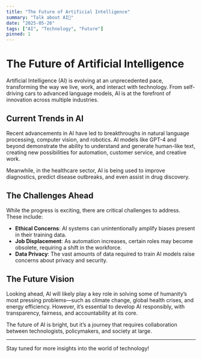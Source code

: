 ```yaml
---
title: "The Future of Artificial Intelligence"
summary: "Talk about AI🎉"
date: "2025-05-26"
tags: ["AI", "Technology", "Future"]
pinned: 1
---
```


# The Future of Artificial Intelligence

Artificial Intelligence (AI) is evolving at an unprecedented pace, transforming the way we live, work, and interact with technology. From self-driving cars to advanced language models, AI is at the forefront of innovation across multiple industries.

## Current Trends in AI

Recent advancements in AI have led to breakthroughs in natural language processing, computer vision, and robotics. AI models like GPT-4 and beyond demonstrate the ability to understand and generate human-like text, creating new possibilities for automation, customer service, and creative work.

Meanwhile, in the healthcare sector, AI is being used to improve diagnostics, predict disease outbreaks, and even assist in drug discovery.

## The Challenges Ahead

While the progress is exciting, there are critical challenges to address. These include:

- **Ethical Concerns**: AI systems can unintentionally amplify biases present in their training data.
- **Job Displacement**: As automation increases, certain roles may become obsolete, requiring a shift in the workforce.
- **Data Privacy**: The vast amounts of data required to train AI models raise concerns about privacy and security.

## The Future Vision

Looking ahead, AI will likely play a key role in solving some of humanity’s most pressing problems—such as climate change, global health crises, and energy efficiency. However, it’s essential to develop AI responsibly, with transparency, fairness, and accountability at its core.

The future of AI is bright, but it’s a journey that requires collaboration between technologists, policymakers, and society at large.

---

Stay tuned for more insights into the world of technology!